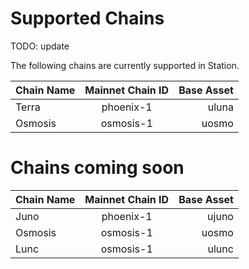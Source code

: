 # Supported Chains

TODO: update

The following chains are currently supported in Station.

| Chain Name | Mainnet Chain ID | Base Asset |
| :--------- | :--------------: | ---------: |
| Terra      |    phoenix-1     |      uluna |
| Osmosis    |    osmosis-1     |      uosmo |

# Chains coming soon

| Chain Name | Mainnet Chain ID | Base Asset |
| :--------- | :--------------: | ---------: |
| Juno       |    phoenix-1     |      ujuno |
| Osmosis    |    osmosis-1     |      uosmo |
| Lunc       |    osmosis-1     |      ulunc |
